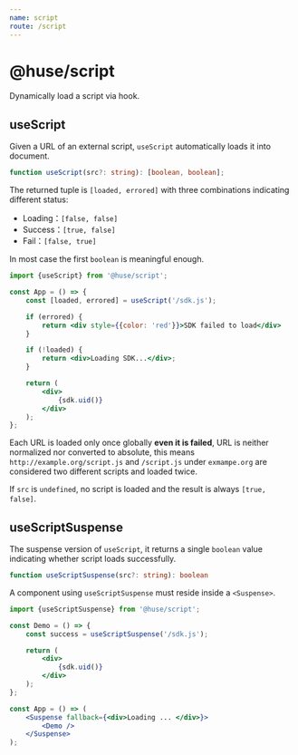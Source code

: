 ```yaml
---
name: script
route: /script
---
```


# @huse/script

Dynamically load a script via hook.

## useScript

Given a URL of an external script, `useScript` automatically loads it into document.

```typescript
function useScript(src?: string): [boolean, boolean];
```

The returned tuple is `[loaded, errored]` with three combinations indicating different status:

- Loading：`[false, false]`
- Success：`[true, false]`
- Fail：`[false, true]`

In most case the first `boolean` is meaningful enough.

```jsx
import {useScript} from '@huse/script';

const App = () => {
    const [loaded, errored] = useScript('/sdk.js');

    if (errored) {
        return <div style={{color: 'red'}}>SDK failed to load</div>
    }

    if (!loaded) {
        return <div>Loading SDK...</div>;
    }

    return (
        <div>
            {sdk.uid()}
        </div>
    );
};
```

Each URL is loaded only once globally **even it is failed**, URL is neither normalized nor converted to absolute,
this means `http://example.org/script.js` and `/script.js` under `exmampe.org` are considered two different scripts and loaded twice.

If `src` is `undefined`, no script is loaded and the result is always `[true, false]`.

## useScriptSuspense

The suspense version of `useScript`, it returns a single `boolean` value indicating whether script loads successfully.

```typescript
function useScriptSuspense(src?: string): boolean
```

A component using `useScriptSuspense` must reside inside a `<Suspense>`.

```jsx
import {useScriptSuspense} from '@huse/script';

const Demo = () => {
    const success = useScriptSuspense('/sdk.js');

    return (
        <div>
            {sdk.uid()}
        </div>
    );
};

const App = () => (
    <Suspense fallback={<div>Loading ... </div>}>
        <Demo />
    </Suspense>
);
```
